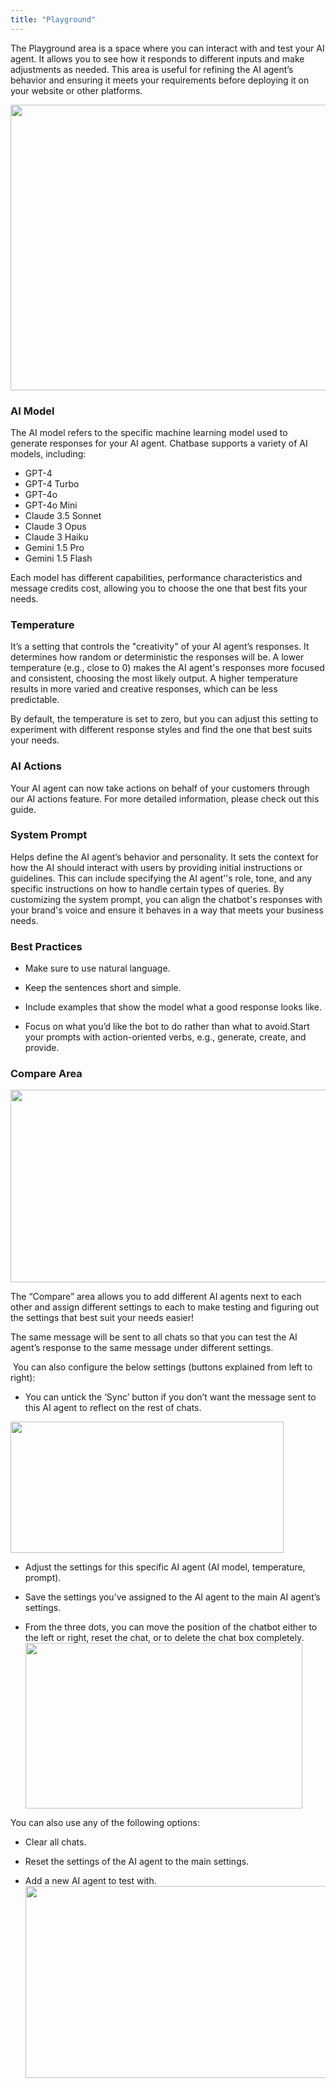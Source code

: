 ```yaml
---
title: "Playground"
---
```


The Playground area is a space where you can interact with and test your AI agent. It allows you to see how it responds to different inputs and make adjustments as needed. This area is useful for refining the AI agent’s behavior and ensuring it meets your requirements before deploying it on your website or other platforms.

<img height="457" width="624" src="https://lh7-rt.googleusercontent.com/docsz/AD_4nXfhVCcvR3Nqae6817U5h2zwqARQ-3BwbA0uQBFKAAUilbQmQ_QnbjnGm9W5IMxDixtOFRGPn9Trf7Fh31wZfI9JBHAC-eqccBgfVAYJp5Rs4IdhnrsG2nshgwfoeY8d_mom7SOuwA?key=UfBGlaI_pO_Z5n8hjMre3XLN" />

### AI Model

The AI model refers to the specific machine learning model used to generate responses for your AI agent. Chatbase supports a variety of AI models, including:

* GPT-4
* GPT-4 Turbo
* GPT-4o
* GPT-4o Mini
* Claude 3.5 Sonnet
* Claude 3 Opus
* Claude 3 Haiku
* Gemini 1.5 Pro
* Gemini 1.5 Flash

Each model has different capabilities, performance characteristics and message credits cost, allowing you to choose the one that best fits your needs.

### Temperature

It’s a setting that controls the "creativity" of your AI agent’s responses. It determines how random or deterministic the responses will be. A lower temperature (e.g., close to 0) makes the AI agent's responses more focused and consistent, choosing the most likely output. A higher temperature results in more varied and creative responses, which can be less predictable.

By default, the temperature is set to zero, but you can adjust this setting to experiment with different response styles and find the one that best suits your needs.

### AI Actions

Your AI agent can now take actions on behalf of your customers through our AI actions feature. For more detailed information, please check out this guide.

### System Prompt

Helps define the AI agent’s behavior and personality. It sets the context for how the AI should interact with users by providing initial instructions or guidelines. This can include specifying the AI agent’'s role, tone, and any specific instructions on how to handle certain types of queries. By customizing the system prompt, you can align the chatbot's responses with your brand's voice and ensure it behaves in a way that meets your business needs. 

### Best Practices

* Make sure to use natural language.

* Keep the sentences short and simple. 

* Include examples that show the model what a good response looks like.

* Focus on what you’d like the bot to do rather than what to avoid. ​​Start your prompts with action-oriented verbs, e.g., generate, create, and provide.

### **Compare Area**

<img height="308" width="624" src="https://lh7-rt.googleusercontent.com/docsz/AD_4nXfEwSFgjOHgpYtuPK9Il1K6MDyIStTJYc2eSviK1rfmNeC6O1crjrwnW6MvbWCuaC9ySfzRzm1b13cG1-KAI6vxyHsWaCW3LjFt2pd68zC1jAnx-3jjwHq_sp30jwieApxpIqYzyA?key=UfBGlaI_pO_Z5n8hjMre3XLN" />

The “Compare” area allows you to add different AI agents next to each other and assign different settings to each to make testing and figuring out the settings that best suit your needs easier! 

The same message will be sent to all chats so that you can test the AI agent’s response to the same message under different settings.

 You can also configure the below settings (buttons explained from left to right):

* You can untick the ‘Sync’ button if you don’t want the message sent to this AI agent to reflect on the rest of chats.

<img height="210" width="437" src="https://lh7-rt.googleusercontent.com/docsz/AD_4nXdYctkrw4ktwkoiYHPxFGbUhfcCHRl4DF4DorEDq4MaBclVRomKaD19mn2B34dWndATfnS_A7SyjjaIwFonSgFzAjnTgJDqn79QzF1obG4ATh7wkiSNq_YEhb219FdpFz1NUqPI?key=UfBGlaI_pO_Z5n8hjMre3XLN" />

* Adjust the settings for this specific AI agent (AI model, temperature, prompt).

* Save the settings you’ve assigned to the AI agent to the main AI agent’s settings.

* From the three dots, you can move the position of the chatbot either to the left or right, reset the chat, or to delete the chat box completely.<img height="265" width="443" src="https://lh7-rt.googleusercontent.com/docsz/AD_4nXdbmwKNvSkBkiXnyN_GB2xlobYdLNhjpi5KIa07KmTVUjs8GxkxFNfbGRXA35g1r_LDEbOdgTmIwpSfSd13S-Lbqk9RR8T3lBXWTu4rN5s0U_Yh4JlfqAIlfFLe1esTWtc9illP_Q?key=UfBGlaI_pO_Z5n8hjMre3XLN" />

You can also use any of the following options:

* Clear all chats. 

* Reset the settings of the AI agent to the main settings. 

* Add a new AI agent to test with.<img height="307" width="624" src="https://lh7-rt.googleusercontent.com/docsz/AD_4nXfR-G_EEF88eHqTT79aoAHrSwZVaAwRlDnlkNH-6ml_St8u3dSGaAuTJjqgw8APdwue1_Ib6tPH_7OvngwyuHV_WNPte74ag8cLmq4GUlqdzScxRb92pJlK58iI9qAGDHRXzB4b?key=UfBGlaI_pO_Z5n8hjMre3XLN" />
